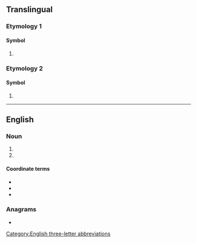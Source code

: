 ==Translingual==

===Etymology 1===

====Symbol====
{{mul-symbol}}

# {{IATA|Ampara Airport||Ampara||Eastern Province, Sri Lanka|Eastern Province|Sri Lanka}}

===Etymology 2===

====Symbol====
{{mul-symbol}}

# {{ISO 4217|hist=1|Andorran peseta|from=1983|to=2003}}

----

==English==

===Noun===
{{en-noun|-}}

# {{initialism of|en|adenosine diphosphate}}
# {{abbreviation of|en|adposition}}

====Coordinate terms====
* {{l|en|A}}
* {{l|en|AMP}}
* {{l|en|ATP}}

===Anagrams===
* {{anagrams|en|a=adp|APD|DPA|PDA|dap|pad}}

[[Category:English three-letter abbreviations]]